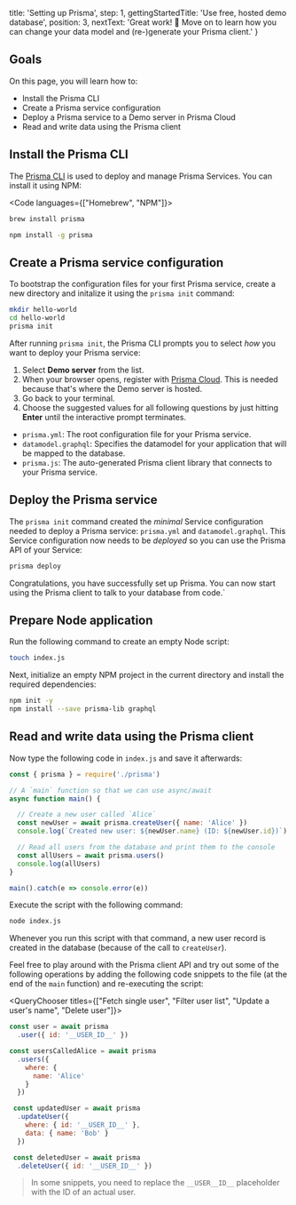 
  title: 'Setting up Prisma',
  step: 1,
  gettingStartedTitle: 'Use free, hosted demo database',
  position: 3,
  nextText: 'Great work! 👏  Move on to learn how you can change your data model and (re-)generate your Prisma client.'
}

## Goals

On this page, you will learn how to:

- Install the Prisma CLI
- Create a Prisma service configuration
- Deploy a Prisma service to a Demo server in Prisma Cloud
- Read and write data using the Prisma client

## Install the Prisma CLI

The [Prisma CLI](https://www.npmjs.com/package/prisma) is used to deploy and manage Prisma Services. You can install it using NPM:

<Code languages={["Homebrew", "NPM"]}>

```bash copy
brew install prisma
```

```bash copy
npm install -g prisma
```

</Code>

## Create a Prisma service configuration

To bootstrap the configuration files for your first Prisma service, create a new directory and initalize it using the `prisma init` command:

```bash copy
mkdir hello-world
cd hello-world
prisma init
```

After running `prisma init`, the Prisma CLI prompts you to select _how_ you want to deploy your Prisma service:

1. Select **Demo server** from the list.
1. When your browser opens, register with [Prisma Cloud](https://www.prisma.io/cloud/). This is needed because that's where the Demo server is hosted.
1. Go back to your terminal.
1. Choose the suggested values for all following questions by just hitting **Enter** until the interactive prompt terminates.

<Collapse title="Learn about the generated files">

- `prisma.yml`: The root configuration file for your Prisma service.
- `datamodel.graphql`: Specifies the datamodel for your application that will be mapped to the database.
- `prisma.js`: The auto-generated Prisma client library that connects to your Prisma service.

</Collapse>


## Deploy the Prisma service

The `prisma init` command created the _minimal_ Service configuration needed to deploy a Prisma service: `prisma.yml` and `datamodel.graphql`. This Service configuration now needs to be _deployed_ so you can use the Prisma API of your Service:

```bash copy
prisma deploy
```

Congratulations, you have successfully set up Prisma. You can now start using the Prisma client to talk to your database from code.`

## Prepare Node application

Run the following command to create an empty Node script:

```bash copy
touch index.js
```

Next, initialize an empty NPM project in the current directory and install the required dependencies:

```bash copy
npm init -y
npm install --save prisma-lib graphql
```

## Read and write data using the Prisma client

Now type the following code in `index.js` and save it afterwards:

```js copy
const { prisma } = require('./prisma')

// A `main` function so that we can use async/await
async function main() {

  // Create a new user called `Alice`
  const newUser = await prisma.createUser({ name: 'Alice' })
  console.log(`Created new user: ${newUser.name} (ID: ${newUser.id})`)

  // Read all users from the database and print them to the console
  const allUsers = await prisma.users()
  console.log(allUsers)
}

main().catch(e => console.error(e))
```

Execute the script with the following command:

```bash copy
node index.js
```

Whenever you run this script with that command, a new user record is created in the database (because of the call to `createUser`). 

Feel free to play around with the Prisma client API and try out some of the following operations by adding the following code snippets to the file (at the end of the `main` function) and re-executing the script:

<QueryChooser titles={["Fetch single user", "Filter user list", "Update a user's name", "Delete user"]}>

```js lineNumbers,copy
const user = await prisma
  .user({ id: '__USER_ID__' })
```

```js lineNumbers,copy
const usersCalledAlice = await prisma
  .users({
    where: {
      name: 'Alice'
    }
  })
```

```js lineNumbers,copy
 const updatedUser = await prisma
  .updateUser({
    where: { id: '__USER_ID__' },
    data: { name: 'Bob' }
  })
```

```js lineNumbers,copy
 const deletedUser = await prisma
  .deleteUser({ id: '__USER_ID__' })
```

</QueryChooser>

> In some snippets, you need to replace the `__USER__ID__` placeholder with the ID of an actual user.